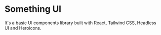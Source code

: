 
<Meta title="Something UI" />

# Something UI

It's a basic UI components library built with React, Tailwind CSS, Headless UI
and Heroicons.
